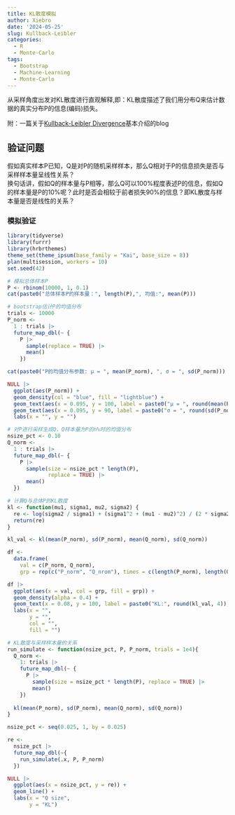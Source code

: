 ```yaml
---
title: KL散度模拟
author: Xiebro
date: '2024-05-25'
slug: Kullback-Leibler
categories:
  - R
  - Monte-Carlo
tags:
  - Bootstrap
  - Machine-Learning
  - Monte-Carlo
---
```



从采样角度出发对KL散度进行直观解释,即：KL散度描述了我们用分布Q来估计数据的真实分布P的信息(编码)损失。  

附：一篇关于[Kullback-Leibler Divergence ](https://www.countbayesie.com/blog/2017/5/9/kullback-leibler-divergence-explained)基本介绍的blog

## 验证问题
假如真实样本P已知，Q是对P的随机采样样本，那么Q相对于P的信息损失是否与采样样本量呈线性关系？  
换句话讲，假如Q的样本量与P相等，那么Q可以100%程度表述P的信息，假如Q的样本量是P的10%呢？此时是否会相较于前者损失90%的信息？即KL散度与样本量是否是线性的关系？

### 模拟验证
```r
library(tidyverse)
library(furrr)
library(hrbrthemes)
theme_set(theme_ipsum(base_family = "Kai", base_size = 8))
plan(multisession, workers = 10)
set.seed(42)
```

```r
# 模拟总体样本P
P <- rbinom(10000, 1, 0.1)
cat(paste0("总体样本P的样本量：", length(P),", 均值:", mean(P)))

# bootstrap估计P的均值分布
trials <- 10000 
P_norm <- 
  1 : trials |>
  future_map_dbl(~ {
    P |>
      sample(replace = TRUE) |>
      mean()
    })

cat(paste0("P的均值分布参数: μ = ", mean(P_norm), ", σ = ", sd(P_norm)))

NULL |>
  ggplot(aes(P_norm)) +
  geom_density(col = "blue", fill = "lightblue") +
  geom_text(aes(x = 0.095, y = 100, label = paste0("μ = ", round(mean(P_norm), 4)))) +
  geom_text(aes(x = 0.095, y = 90, label = paste0("σ = ", round(sd(P_norm), 4)))) +
  labs(x = "", y = "")
```
```r
# 对P进行采样生成Q，Q样本量为P的n%时的均值分布
nsize_pct <- 0.10
Q_norm <- 
  1 : trials |>
  future_map_dbl(~ {
    P |>
      sample(size = nsize_pct * length(P),
             replace = TRUE) |>
      mean()
  })

# 计算Q与总体P的KL散度
kl <- function(mu1, sigma1, mu2, sigma2) {
  re <- log(sigma2 / sigma1) + (sigma1^2 + (mu1 - mu2)^2) / (2 * sigma2^2) - 0.5 
  return(re)
}

kl_val <- kl(mean(P_norm), sd(P_norm), mean(Q_norm), sd(Q_norm))

df <- 
  data.frame(
    val = c(P_norm, Q_norm),
    grp = rep(c("P_norm", "Q_nrom"), times = c(length(P_norm), length(Q_norm)))) 

df |>
  ggplot(aes(x = val, col = grp, fill = grp)) +
  geom_density(alpha = 0.4) +
  geom_text(x = 0.08, y = 100, label = paste0("KL:", round(kl_val, 4)), col = "black") +
  labs(x = "",
       y = "",
       col = "",
       fill = "")
```

```r
# KL散度与采样样本量的关系
run_simulate <- function(nsize_pct, P, P_norm, trials = 1e4){
  Q_norm <-
    1: trials |>
    future_map_dbl(~ {
      P |>
        sample(size = nsize_pct * length(P), replace = TRUE) |>
        mean()
    })
  
  kl(mean(P_norm), sd(P_norm), mean(Q_norm), sd(Q_norm))
}

nsize_pct <- seq(0.025, 1, by = 0.025)

re <- 
  nsize_pct |>
  future_map_dbl(~{
    run_simulate(.x, P, P_norm)
  })

NULL |>
  ggplot(aes(x = nsize_pct, y = re)) +
  geom_line() +
  labs(x = "Q size",
       y = "KL")
```

